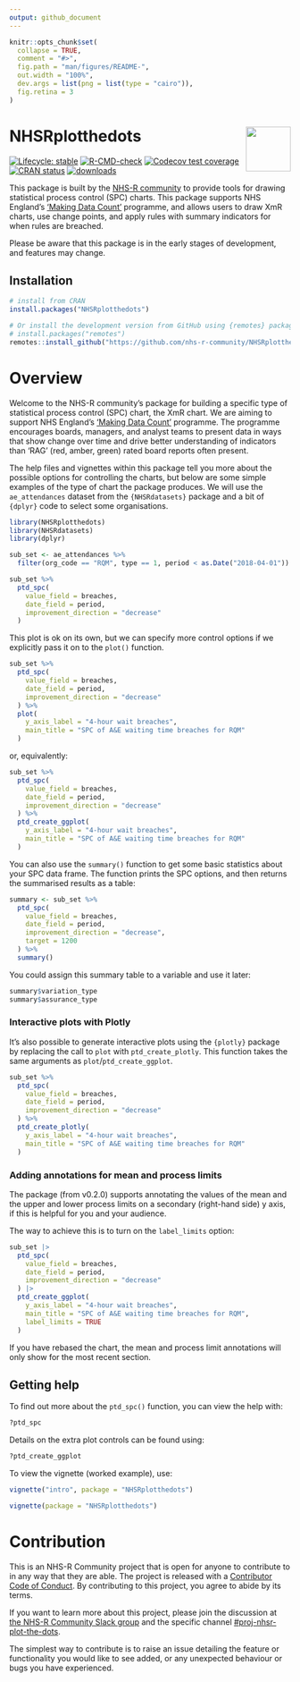 ```yaml
---
output: github_document
---
```


<!-- README.md is generated from README.Rmd. Please edit that file -->

```r
knitr::opts_chunk$set(
  collapse = TRUE,
  comment = "#>",
  fig.path = "man/figures/README-",
  out.width = "100%",
  dev.args = list(png = list(type = "cairo")),
  fig.retina = 3
)
```

# NHSRplotthedots <a alt="NHS-R Community's logo" href='https://nhsrcommunity.com/'><img src='https://nhs-r-community.github.io/assets/logo/nhsr-logo.png' align="right" height="80" /></a>

<!-- badges: start -->
[![Lifecycle: stable](https://img.shields.io/badge/lifecycle-stable-brightgreen.svg)](https://lifecycle.r-lib.org/articles/stages.html#stable)
[![R-CMD-check](https://github.com/nhs-r-community/NHSRplotthedots/workflows/R-CMD-check/badge.svg)](https://github.com/nhs-r-community/NHSRplotthedots/actions)
[![Codecov test coverage](https://codecov.io/gh/nhs-r-community/NHSRplotthedots/branch/main/graph/badge.svg)](https://app.codecov.io/gh/nhs-r-community/NHSRplotthedots?branch=main)
[![CRAN status](https://www.r-pkg.org/badges/version/NHSRplotthedots)](https://CRAN.R-project.org/package=NHSRplotthedots)
[![downloads](https://cranlogs.r-pkg.org/badges/grand-total/NHSRplotthedots)](https://CRAN.R-project.org/package=NHSRplotthedots)
<!-- badges: end -->

This package is built by the [NHS-R community][nhsr] to provide tools for drawing statistical process control (SPC)
charts. This package supports NHS England's ['Making Data Count'][mdc] programme, and allows users to draw XmR charts,
use change points, and apply rules with summary indicators for when rules are breached.

Please be aware that this package is in the early stages of development, and features may change.

## Installation

```r
# install from CRAN
install.packages("NHSRplotthedots")

# Or install the development version from GitHub using {remotes} package:
# install.packages("remotes")
remotes::install_github("https://github.com/nhs-r-community/NHSRplotthedots", build_vignettes = TRUE)
```

# Overview

Welcome to the NHS-R community's package for building a specific type of statistical process control (SPC) chart, the XmR chart.
  We are aiming to support NHS England's ['Making Data Count'][mdc] programme.
  The programme encourages boards, managers, and analyst teams to present data in ways that show change over time and drive better understanding of indicators than 'RAG' (red, amber, green) rated board reports often present.

The help files and vignettes within this package tell you more about the possible options for controlling the charts, but below are some simple examples of the type of chart the package produces.
  We will use the `ae_attendances` dataset from the `{NHSRdatasets}` package and a bit of `{dplyr}` code to select some organisations.

```r
library(NHSRplotthedots)
library(NHSRdatasets)
library(dplyr)

sub_set <- ae_attendances %>%
  filter(org_code == "RQM", type == 1, period < as.Date("2018-04-01"))

sub_set %>%
  ptd_spc(
    value_field = breaches,
    date_field = period,
    improvement_direction = "decrease"
  )
```  

This plot is ok on its own, but we can specify more control options if we explicitly pass it on to the `plot()` function.

```r
sub_set %>%
  ptd_spc(
    value_field = breaches,
    date_field = period,
    improvement_direction = "decrease"
  ) %>%
  plot(
    y_axis_label = "4-hour wait breaches",
    main_title = "SPC of A&E waiting time breaches for RQM"
  )
```

or, equivalently:

```r
sub_set %>%
  ptd_spc(
    value_field = breaches,
    date_field = period,
    improvement_direction = "decrease"
  ) %>%
  ptd_create_ggplot(
    y_axis_label = "4-hour wait breaches",
    main_title = "SPC of A&E waiting time breaches for RQM"
  )
```

You can also use the `summary()` function to get some basic statistics about your SPC data frame.
The function prints the SPC options, and then returns the summarised results as a table:

```r
summary <- sub_set %>%
  ptd_spc(
    value_field = breaches,
    date_field = period,
    improvement_direction = "decrease",
    target = 1200
  ) %>%
  summary()
```

You could assign this summary table to a variable and use it later:

```r
summary$variation_type
summary$assurance_type
```


### Interactive plots with Plotly

It's also possible to generate interactive plots using the `{plotly}` package by replacing the call to `plot` with `ptd_create_plotly`.
    This function takes the same arguments as `plot`/`ptd_create_ggplot`.

```r
sub_set %>%
  ptd_spc(
    value_field = breaches,
    date_field = period,
    improvement_direction = "decrease"
  ) %>%
  ptd_create_plotly(
    y_axis_label = "4-hour wait breaches",
    main_title = "SPC of A&E waiting time breaches for RQM"
  )
```


### Adding annotations for mean and process limits

The package (from v0.2.0) supports annotating the values of the mean and the
  upper and lower process limits on a secondary (right-hand side) y axis,
  if this is helpful for you and your audience.

The way to achieve this is to turn on the `label_limits` option:

```r
sub_set |>
  ptd_spc(
    value_field = breaches,
    date_field = period,
    improvement_direction = "decrease"
  ) |>
  ptd_create_ggplot(
    y_axis_label = "4-hour wait breaches",
    main_title = "SPC of A&E waiting time breaches for RQM",
    label_limits = TRUE
  )
```

If you have rebased the chart, the mean and process limit annotations will only show for the most recent section.


## Getting help

To find out more about the `ptd_spc()` function, you can view the help with:

```r
?ptd_spc
```

Details on the extra plot controls can be found using:

```r
?ptd_create_ggplot
```

To view the vignette (worked example), use:

```r
vignette("intro", package = "NHSRplotthedots")

vignette(package = "NHSRplotthedots")
```

# Contribution

This is an NHS-R Community project that is open for anyone to contribute to in any way that they are able.
  The project is released with a [Contributor Code of Conduct][coc].
  By contributing to this project, you agree to abide by its terms.

If you want to learn more about this project, please join the discussion at
  [the NHS-R Community Slack group][nhsr-slack] and the specific channel 
  [#proj-nhsr-plot-the-dots][ptd-slack-channel]. 

The simplest way to contribute is to raise an issue detailing the feature or functionality you would like to see added, or any unexpected behaviour or bugs you have experienced.

[nhsr]: https://nhsrcommunity.com
[mdc]: https://www.england.nhs.uk/publication/making-data-count/
[coc]: https://contributor-covenant.org/version/2/1/CODE_OF_CONDUCT.html
[nhsr-slack]: https://nhsrcommunity.slack.com/
[ptd-slack-channel]: https://nhsrcommunity.slack.com/archives/CSVD4SYF3
